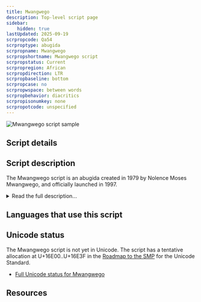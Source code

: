 ```yaml
---
title: Mwangwego
description: Top-level script page
sidebar:
    hidden: true
lastUpdated: 2025-09-19
scrpropcode: Qa54
scrproptype: abugida
scrpropname: Mwangwego
scrpropshortname: Mwangwego script
scrpropstatus: Current
scrpropregion: African
scrpropdirection: LTR
scrpropbaseline: bottom
scrpropcase: no
scrpropwspace: between words
scrpropbehavior: diacritics
scrpropisonumkey: none
scrpropotcode: unspecified
---
```



![Mwangwego script sample](../images/qa54-sample.png)

## Script details

<ScriptDetails />

## Script description

The Mwangwego script is an abugida created in 1979 by Nolence Moses Mwangwego, and officially launched in 1997.

<details>
<summary>Read the full description...</summary>It was designed for writing the Nyanja, Lomwe, Sena, Tonga, Tumbuka, Yao, and Nyakyusa-Ngonde languages, spoken by approximately 15 million people in Malawi and its bordering countries. The script was intended to replace the Latin script for these languages.

The character repertoire is usually described as having thirty-two _misisi_ (syllables containing an _a_ vowel) and thirty-two corresponding _misiri_ for each of the vowels _e_, _i_, _o_ and _u_. The _misiri_ are visually identical to the _misisi_ except for an extending mark on the right hand side to indicate which vowel is intended. In addition there are eleven _mituyo_ (auxiliary symbols which can be attached to a _misisi_ or _misiri_ to indicate a change in sound quality or tone).

Another way of describing that same character repertoire, perhaps more in keeping with conventional abugida descriptions, is that there are five independent vowels, five dependent vowels, thirty-one base consonants with an inherent _a_ vowel, and eleven consonant modifiers. Where a vowel is not preceded by a consonant it is represented by an independent vowel sign. Where a vowel is preceded by a consonant it is represented by a base consonant and an attached vowel sign. Where a consonant is subject to a phonological process (for example prenasalization, aspiration, or affrication), a consonant modifier sign is used. Consonant modifiers take the form of both spacing and non-spacing characters. Mwangwego writing uses Latin digits and punctuation.

The script is written horizontally from left to right.

Although the script is an abugida, it is commonly taught as a syllabary. That is, students learn each _misisi_ and _misiri_ as a character in its own right, rather than learning the base consonants and dependent vowel symbols and combining them as needed. However, the proposed Unicode encoding encodes the script using base consonants and combining vowel symbols, in keeping with the encoding method used for other abugidas.

_This script is not currently recognized by the [ISO 15924 standard](http://www.unicode.org/iso15924/), but is included in ScriptSource for research purposes. If you have any information on this script, please add the information to this site. Your contributions can be a great help in refining and expanding the ISO 15924 standard. The [Script Encoding Initiative](https://sei.berkeley.edu/) is working to support the inclusion of this script in the standard, and contributions here will support their efforts._
</details>

## Languages that use this script

<WsList script='Qa54' wsMax='5' />

## Unicode status

The Mwangwego script is not yet in Unicode. The script has a tentative allocation at U+16E00..U+16E3F in the [Roadmap to the SMP](http://www.unicode.org/roadmaps/smp/) for the Unicode Standard.

- [Full Unicode status for Mwangwego](/scrlang/unicode/qa54-unicode)



## Resources

<ScriptResources detailSummary='seemore' />

